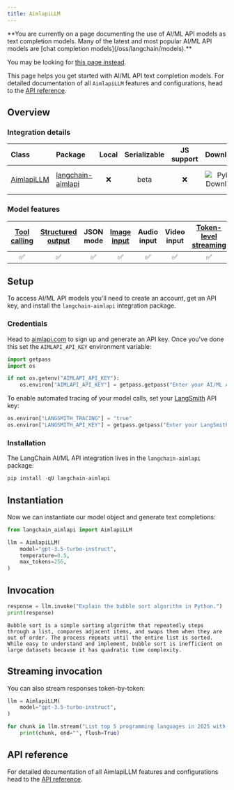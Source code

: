 ```yaml
---
title: AimlapiLLM
---
```


<Warning>
**You are currently on a page documenting the use of AI/ML API models as text completion models. Many of the latest and most popular AI/ML API models are [chat completion models](/oss/langchain/models).**

You may be looking for [this page instead](/oss/integrations/chat/aimlapi).
</Warning>

This page helps you get started with AI/ML API text completion models. For detailed documentation of all `AimlapiLLM` features and configurations, head to the [API reference](https://python.langchain.com/api_reference/aimlapi/llms/langchain_aimlapi.llms.AimlapiLLM.html).

## Overview

### Integration details

| Class | Package | Local | Serializable | JS support | Downloads | Version |
| :--- | :--- | :---: | :---: | :---: | :---: | :---: |
| [AimlapiLLM](https://python.langchain.com/api_reference/aimlapi/llms/langchain_aimlapi.llms.AimlapiLLM.html) | [langchain-aimlapi](https://python.langchain.com/api_reference/aimlapi/index.html) | ❌ | beta | ❌ | ![PyPI - Downloads](https://img.shields.io/pypi/dm/langchain-aimlapi?style=flat-square&label=%20) | ![PyPI - Version](https://img.shields.io/pypi/v/langchain-aimlapi?style=flat-square&label=%20) |

### Model features

| [Tool calling](/oss/langchain/tools) | [Structured output](/oss/langchain/structured-output) | JSON mode | [Image input](/oss/langchain/messages#multimodal) | Audio input | Video input | [Token-level streaming](/oss/langchain/streaming/) | Native async | [Token usage](/oss/langchain/models#token-usage) | [Logprobs](/oss/langchain/models#log-probabilities) |
| :---: | :---: | :---: | :---: | :---: | :---: | :---: | :---: | :---: | :---: |
| ✅ | ✅ | ✅ | ✅ | ✅ | ✅ | ✅ | ✅ | ✅ | ✅ |

## Setup

To access AI/ML API models you'll need to create an account, get an API key, and install the `langchain-aimlapi` integration package.

### Credentials

Head to [aimlapi.com](https://aimlapi.com/app/?utm_source=langchain&utm_medium=github&utm_campaign=integration) to sign up and generate an API key. Once you've done this set the `AIMLAPI_API_KEY` environment variable:

```python
import getpass
import os

if not os.getenv("AIMLAPI_API_KEY"):
    os.environ["AIMLAPI_API_KEY"] = getpass.getpass("Enter your AI/ML API key: ")
```

To enable automated tracing of your model calls, set your [LangSmith](https://docs.smith.langchain.com/) API key:

```python
os.environ["LANGSMITH_TRACING"] = "true"
os.environ["LANGSMITH_API_KEY"] = getpass.getpass("Enter your LangSmith API key: ")
```

### Installation

The LangChain AI/ML API integration lives in the `langchain-aimlapi` package:

```python
pip install -qU langchain-aimlapi
```

## Instantiation

Now we can instantiate our model object and generate text completions:

```python
from langchain_aimlapi import AimlapiLLM

llm = AimlapiLLM(
    model="gpt-3.5-turbo-instruct",
    temperature=0.5,
    max_tokens=256,
)
```

## Invocation

```python
response = llm.invoke("Explain the bubble sort algorithm in Python.")
print(response)
```

```output
Bubble sort is a simple sorting algorithm that repeatedly steps through a list, compares adjacent items, and swaps them when they are out of order. The process repeats until the entire list is sorted. While easy to understand and implement, bubble sort is inefficient on large datasets because it has quadratic time complexity.
```

## Streaming invocation

You can also stream responses token-by-token:

```python
llm = AimlapiLLM(
    model="gpt-3.5-turbo-instruct",
)

for chunk in llm.stream("List top 5 programming languages in 2025 with reasons."):
    print(chunk, end="", flush=True)
```

## API reference

For detailed documentation of all AimlapiLLM features and configurations head to the [API reference](https://python.langchain.com/api_reference/aimlapi/llms/langchain_aimlapi.llms.AimlapiLLM.html).
